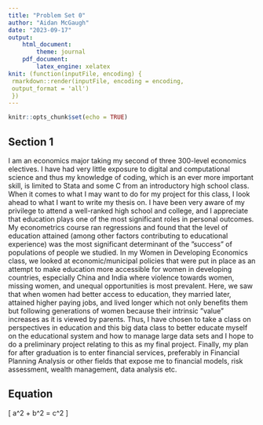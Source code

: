 ```yaml
---
title: "Problem Set 0"
author: "Aidan McGaugh"
date: "2023-09-17"
output: 
    html_document:
        theme: journal
    pdf_document:
        latex_engine: xelatex
knit: (function(inputFile, encoding) {
 rmarkdown::render(inputFile, encoding = encoding, 
 output_format = 'all') 
 })
---
```


```r
knitr::opts_chunk$set(echo = TRUE)
```

## Section 1
I am an economics major taking my second of three 300-level economics electives. I have had very
little exposure to digital and computational science and thus my knowledge of coding, which is an
ever more important skill, is limited to Stata and some C from an introductory high school class.
When it comes to what I may want to do for my project for this class, I look ahead to what I want
to write my thesis on. I have been very aware of my privilege to attend a well-ranked high school
and college, and I appreciate that education plays one of the most significant roles in personal
outcomes. My econometrics course ran regressions and found that the level of education attained
(among other factors contributing to educational experience) was the most significant determinant
of the ”success” of populations of people we studied. In my Women in Developing Economics
class, we looked at economic/municipal policies that were put in place as an attempt to make
education more accessible for women in developing countries, especially China and India where
violence towards women, missing women, and unequal opportunities is most prevalent. Here, we
saw that when women had better access to education, they married later, attained higher paying
jobs, and lived longer which not only benefits them but following generations of women because
their intrinsic ”value” increases as it is viewed by parents. Thus, I have chosen to take a class
on perspectives in education and this big data class to better educate myself on the educational
system and how to manage large data sets and I hope to do a preliminary project relating to this
as my final project. Finally, my plan for after graduation is to enter financial services, preferably
in Financial Planning Analysis or other fields that expose me to financial models, risk assessment,
wealth management, data analysis etc.

## Equation
\[
a^2 + b^2 = c^2
\]
